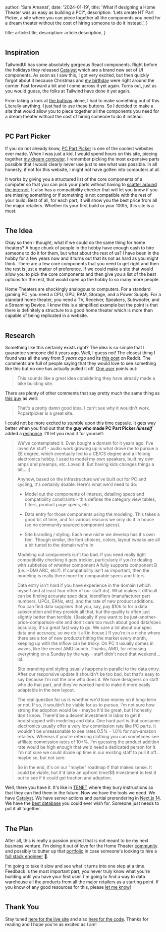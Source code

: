 
  author: 'Sam Amanat',
  date: '2024-01-19',
  title: 'What if designing a Home Theater was as easy as building a PC?',
  description:
    'Lets create HT Part Picker, a site where you can piece together all the components you need for a dream theater without the cost of hiring someone to do it instead.',
}

  title: article.title,
  description: article.description,
}


<Image src={mytheater} alt="" />

## Inspiration

TailwindUI has some absolutely gorgeous React components. Right before the holidays they released [Catalyst](https://tailwindui.com/templates/catalyst) which are a brand new set of UI components. As soon as I saw this, I got very excited, but then quickly forgot about it because Christmas and [my birthday](https://www.britannica.com/on-this-day/December-27) were right around the corner. Fast forward a bit and I come across it yet again. Turns out, just as you would guess, the folks at Tailwind have done it yet again. 

From taking a look at [the buttons](https://catalyst.tailwindui.com/docs/button) alone, I had to make something out of this. Literally anything. I just had to use these buttons. So I decided to make a site that would allow you to piece together all the components you need for a dream theater without the cost of hiring someone to do it instead.

<Image src={catalyst} alt="" />

## PC Part Picker

If you do not already know, [PC Part Picker](https://pcpartpicker.com/) is one of the coolest websites ever made. When I was just a kid, I would spend hours on this site, piecing together [my dream computer](https://www.saminamanat.com/uses). I remember picking the most expensive parts possible that I would clearly never use just to see what was possible. In all honesty, if not for this website, I might not have gotten into computers at all.

It works by giving you a structured list of the core components of a computer so that you can pick your parts without having to [scatter around the internet](https://uploads.dailydot.com/2023/11/charlie-day-meme.jpg?auto=compress&fm=pjpg). It also has a compatibility checker that will let you know if you are missing something or if something is not compatible with the rest of your build. Best of all, for each part, it will show you the best price from all the major retailers. Whether its your first build or your 100th, this site is a must.

<Image src={pcpartpicker} alt="" />

## The Idea

Okay so then I thought, what if we could do the same thing for home theaters? A huge chunk of people in the hobby have enough cash to hire someone to do it for them, but what about the rest of us? I have been in the hobby for a few years now and it turns out that its not as hard as you might think. There are a few core components that you need to get right and then the rest is just a matter of preference. If we could make a site that would allow you to pick the core components and then give you a list of the best options for the rest, that would open up the hobby to so many more people.

Home Theaters are shockingly analogous to computers. For a standard gaming PC, you need a CPU, GPU, RAM, Storage, and a Power Supply. For a standard home theater, you need a TV, Receiver, Speakers, Subwoofer, and a Streaming Device. I know this is a simplified example but the point is that there is definitely a structure to a good home theater which is more than capable of being replicated in a website.

<Image src={htpartpicker} alt="" />

## Research

Something like this certainly exists right? The idea is so simple that I guarantee someone did it years ago. Well, I guess not! The closest thing I found was all the way from *5 years ago* and its [this post](https://www.reddit.com/r/hometheater/comments/cb4utp/build_you_own_home_theater_website_similar_to_pc/) on Reddit. The comments are full of people saying that they would love to see something like this but no one has actually pulled it off. [One user](https://www.reddit.com/r/hometheater/comments/cb4utp/comment/etda0v5/?utm_source=share&utm_medium=web2x&context=3) points out:
>This sounds like a great idea considering they have already made a bike building site.

There are plenty of other comments that say pretty much the same thing as [this guy](https://www.reddit.com/r/hometheater/comments/cb4utp/comment/etdbtw6/?utm_source=share&utm_medium=web2x&context=3) as well:
>That's a pretty damn good idea. I can't see why it wouldn't work. Pcpartpicker is a great site.

I could not be more excited to stumble upon this time capsule. It gets way better when you find out that the **guy who made PC Part Picker *himself*** added a [response](https://www.reddit.com/r/hometheater/comments/cb4utp/comment/etffl8d/?utm_source=share&utm_medium=web2x&context=3). I'll let you read it for yourself:

<blockquote>
We've contemplated it. Even bought a domain for it years ago. I've loved AV stuff - audio work growing up is what drove me to pursue a EE degree, which eventually led to a CE/CS degree and a lifelong electronics hobby. I used to model my own speakers, built my own amps and preamps, etc. Loved it. But having kids changes things a bit... :)

Anyhow, based on the infrastructure we've built out for PC and cycling, it's certainly doable. Here's what we'd need to do:

- Model out the components of interest, detailing specs and compatibility constraints - this defines the category view tables, filters, product page specs, etc.

- Data entry for those components using the modeling. This takes a good bit of time, and for various reasons we only do it in house (so no community sourced component specs).

- Site branding / styling. Each new niche we develop has it's own feel. Though similar, the font choices, colors, layout tweaks are all a bit tuned to the domain we're in.

Modeling out components isn't too bad. If you need really tight compatibility checking it gets trickier, particularly if you're dealing with subtleties of whether component A fully supports component B (i.e. HDMI ARC, etc?). If compatibility isn't as important, then the modeling is really there more for comparable specs and filters.

Data entry isn't hard if you have experience in the domain (which myself and at least four other of our staff do). What makes it difficult can be finding accurate spec data, identifiers (manufacturer part numbers, UPCs, EANs, etc), and the rate of new product additions. You can find data suppliers that you, say, pay $10k to for a data subscription and they provide all that, but the quality is often just slightly better than terrible. (Basically if you want to be just-another-price-comparison-site and don't care too much about good data/spec accuracy, it's a great fast way to go. We care a lot about our spec data and accuracy, so we do it all in house.) If you're in a niche where there are a ton of new products hitting the market every month, keeping up with the inflow can be tricky. On PC it usually comes in waves, like the recent AMD launch. Thanks, AMD, for releasing everything on a Sunday by the way - staff didn't need that weekend... lol.

Site branding and styling usually happens in parallel to the data entry. After our responsive update it shouldn't be too bad, but that's easy to say because I'm not the one who does it. We have designers on staff who do that part, and they've worked hard to make it more easily adaptable in the new layout.

The real question for us is whether we'd lose money on it long-term or not. If so, it wouldn't be viable for us to pursue. I'm not sure how strong the adoption would be - maybe it'd be great, but I honestly don't know. There'd be a decent investment in labor to get it bootstrapped with modeling and data. One hard part is that consumer electronics usually offer a very low commission rate like PC parts. It wouldn't be unreasonable to see rates 0.5% - 1.0% for non-amazon retailers. Whereas if you're referring clothing you can sometimes see affiliate commission rates of 10+%. I'm guessing the product addition rate would be high enough that we'd need a dedicated person for it. I'm not sure we could divide up time in our existing staff to pull it off... maybe so, but not sure.

So in the end, it's on our "maybe" roadmap if that makes sense. It could be viable, but it'd take an upfront time/$$ investment to test it out to see if it could get traction and adoption.
</blockquote>

Well, there you have it. It's like in [TENET](https://youtu.be/Fc5VKd18uzQ) where they bury instructions so that they can find them in the future. Now we have the tools we need. We have [Catalyst](https://tailwindcss.com/blog/introducing-catalyst). We have server actions and partial prerendering in [Next.js 14](https://nextjs.org/blog/next-14). We have the [best database](https://supabase.com/) you could ever wish for. Someone just needs to put it all together.

<Image src={comingtogether} alt="" />

## The Plan

After all, this is really a passion project that is not meant to be my next business venture. I'm doing it out of love for the Home Theater [community](https://www.reddit.com/r/hometheater/) and possibly to butter up that [portfolio](https://www.saminamanat.com/projects) in case someone's looking to hire a [full stack engineer](https://www.linkedin.com/in/samin-amanat/) 👀.

I'm going to take it slow and see what it turns into one step at a time. Feedback is the most important part, you never truly know what you're building until you have your first user. I'm going to find a way to data warehouse all the products from all the major retailers as a starting point. If you know of any good resources for this, please [let me know](mailto:contact@saminamanat.com)!

<Image src={davidgoggins} alt="" />

## Thank You

Stay tuned [here for the live site](https://www.htpartpicker.com/) and also [here for the code](https://github.com/amanat361/htpartpicker). Thanks for reading and I hope you're as excited as I am!
